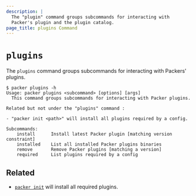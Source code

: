 ```yaml
---
description: |
  The "plugin" command groups subcommands for interacting with
  Packer's plugin and the plugin catalog.
page_title: plugins Command
---
```


# `plugins`

The `plugins` command groups subcommands for interacting with Packers' plugins.

```shell-session
$ packer plugins -h
Usage: packer plugins <subcommand> [options] [args]
  This command groups subcommands for interacting with Packer plugins.

Related but not under the "plugins" command :

- "packer init <path>" will install all plugins required by a config.

Subcommands:
    install      Install latest Packer plugin [matching version constraint]
    installed    List all installed Packer plugins binaries
    remove       Remove Packer plugins [matching a version]
    required     List plugins required by a config
```

## Related

- [`packer init`](/docs/commands/init) will install all required plugins.
